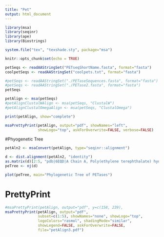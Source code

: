```yaml
---
title: "Pet"
output: html_document
---
```

```r
library(msa)
library(seqinr)
library(ape)
library(Biostrings)
```

```r
system.file("tex", "texshade.sty", package="msa")
```

```r
knitr::opts_chunk$set(echo = TRUE)
```

```r
petSeqs <- readAAStringSet("PETseqShortName.fasta", format="fasta")
coolpetSeqs <- readAAStringSet("coolpets.txt", format="fasta")

#petSeqs <- readAAStringSet("./PETaseSequences.fasta", format="fasta")
#petSeqs <- readAAStringSet("./PETase2.fasta", format="fasta")
petSeqs
```

```r
petAlign <- msa(petSeqs)
#petAlignClustalWAlign <- msa(petSeqs, "ClustalW")
#petAlignClustalOmegaAlign <- msa(petSeqs, "ClustalOmega")
```

```r
print(petAlign, show="complete")
```

```r
msaPrettyPrint(petAlign, output="pdf", showNames="left",
               showLogo="top", askForOverwrite=FALSE, verbose=FALSE)
```


#Phyogenetic Tree
```r
petAln2 <- msaConvert(petAlign, type="seqinr::alignment")
```

```r
d <- dist.alignment(petAln2, "identity") 
as.matrix(d)[2:5, "pdb|6EQD|A Chain A, Poly(ethylene terephthalate) hydrolase", drop=FALSE]
peTree <- nj(d)
```

```r
plot(peTree, main="Phylogenetic Tree of PETases")
```

# PrettyPrint
```r
#msaPrettyPrint(petAlign, output="pdf", y=c(158, 239),
msaPrettyPrint(petAlign, output="pdf",
               subset=c(1:5), showNames="none", showLogo="top",
               logoColors="rasmol", shadingMode="similar",
               showLegend=FALSE, askForOverwrite=FALSE,
               file="petAlign3.pdf")
```
